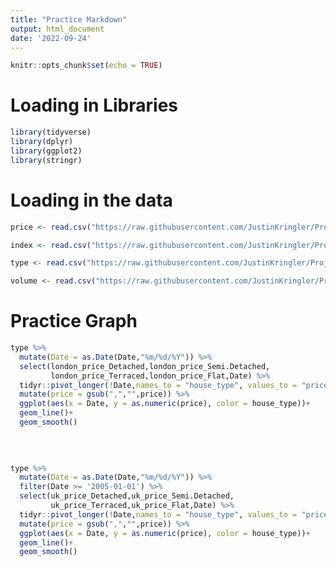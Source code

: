 ---
title: "Practice Markdown"
output: html_document
date: '2022-09-24'
---

```{r setup, include=FALSE}
knitr::opts_chunk$set(echo = TRUE)
```

# Loading in Libraries
```{r}
library(tidyverse)
library(dplyr)
library(ggplot2)
library(stringr)
```

# Loading in the data
```{r}
price <- read.csv("https://raw.githubusercontent.com/JustinKringler/Project_Wooper/main/data/ave_price.csv")

index <- read.csv("https://raw.githubusercontent.com/JustinKringler/Project_Wooper/main/data/by_index.csv")

type <- read.csv("https://raw.githubusercontent.com/JustinKringler/Project_Wooper/main/data/by_type.csv")

volume <- read.csv("https://raw.githubusercontent.com/JustinKringler/Project_Wooper/main/data/sale_vol.csv")
```

# Practice Graph
```{r}
type %>% 
  mutate(Date = as.Date(Date,"%m/%d/%Y")) %>%
  select(london_price_Detached,london_price_Semi.Detached,
         london_price_Terraced,london_price_Flat,Date) %>%
  tidyr::pivot_longer(!Date,names_to = "house_type", values_to = "price")%>%
  mutate(price = gsub(",","",price)) %>%
  ggplot(aes(x = Date, y = as.numeric(price), color = house_type))+
  geom_line()+
  geom_smooth()
  
    
 


```

```{r}
type %>% 
  mutate(Date = as.Date(Date,"%m/%d/%Y")) %>%
  filter(Date >= '2005-01-01') %>%
  select(uk_price_Detached,uk_price_Semi.Detached,
         uk_price_Terraced,uk_price_Flat,Date) %>%
  tidyr::pivot_longer(!Date,names_to = "house_type", values_to = "price")%>%
  mutate(price = gsub(",","",price)) %>%
  ggplot(aes(x = Date, y = as.numeric(price), color = house_type))+
  geom_line()+
  geom_smooth()
```

```{r}

```



